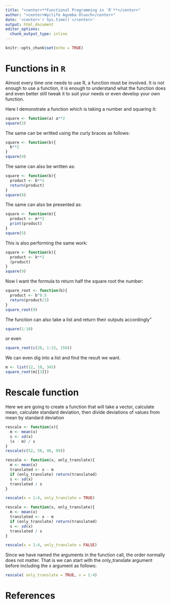 ```yaml
---
title: "<center>**Functional Programming in `R`**</center>"
author: "<center>Wyclife Agumba Oluoch</center>"
date: '<center>`r Sys.time()`</center>'
output: html_document
editor_options: 
  chunk_output_type: inline
---
```


```r
knitr::opts_chunk$set(echo = TRUE)
```

# Functions in `R`

Almost every time one needs to use R, a function must be involved. It is not enough to use a function, it is enough to understand what the function does and even better still tweak it to suit your needs or even develop your own function.

Here I demonstrate a function which is taking a number and squaring it:

```r
square <- function(a) a**2
square(3)
```

The same can be writted using the curly braces as follows:

```r
square <- function(b){
  b**2
}
square(4)
```

The same can also be written as:

```r
square <- function(b){
  product <- b**2
  return(product)
}
square(8)
```

The same can also be presented as:

```r
square <- function(m){
  product <- m**2
  print(product)
}
square(5)
```

This is also performing the same work:

```r
square <- function(k){
  product <- k**2
  (product)
}
square(9)
```

Now I want the formula to return half the square root the number:

```r
square_root <- function(b){
  product <- b^0.5
  return(product/2)
}
square_root(9)
```

The function can also take a list and return their outputs accordingly"

```r
square(1:10)
```
or even

```r
square_root(c(26, 1:15, 158))
```
We can even dig into a list and find the result we want.

```r
m <- list(12, 18, 345)
square_root(m[[3]])
```

# Rescale function

Here we are going to create a function that will take a vector, calculate mean, calculate standard deviation, then divide deviations of values from mean by standard deviation

```r
rescale <- function(x){
  m <- mean(x)
  s <- sd(x)
  (x - m) / s
}
rescale(c(52, 58, 46, 99))
```

```r
rescale <- function(x, only_translate){
  m <- mean(x)
  translated <- x - m
  if (only_translate) return(translated)
  s <- sd(x)
  translated / s
}

rescale(x = 1:4, only_translate = TRUE)
```

```r
rescale <- function(x, only_translate){
  m <- mean(x)
  translated <- x - m
  if (only_translate) return(translated)
  s <- sd(x)
  translated / s
}

rescale(x = 1:4, only_translate = FALSE)
```

Since we have named the arguments in the function call, the order normally does not matter. That is we can start with the only_translate argument before including the x argument as follows:

```r
rescale( only_translate = TRUE, x = 1:4)
```


# References
